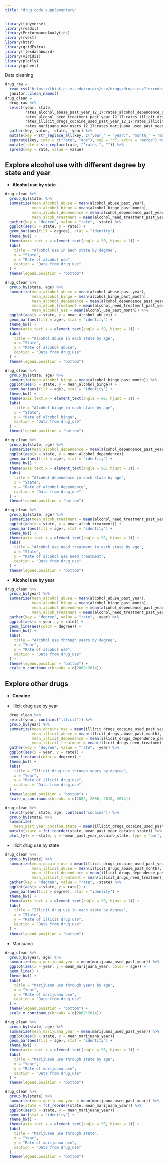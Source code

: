 ```yaml
---
title: "drug code supplementary"
---
```


```r
library(tidyverse)
library(readxl)
library(PerformanceAnalytics)
library(rvest)
library(httr)
library(gridExtra)
library(flexdashboard)
library(viridis)
library(plotly)
library(gsheet)
```


Data cleaning

```r
drug_raw =
  read_csv("https://think.cs.vt.edu/corgis/csv/drugs/drugs.csv?forcedownload=1/drugs.csv") %>%
  janitor::clean_names()
drug_clean = 
  drug_raw %>%
  select(year, state,
         rates_alcohol_abuse_past_year_12_17:rates_alcohol_dependence_past_year_26,
         rates_alcohol_need_treatment_past_year_12_17:rates_illicit_drugs_abuse_past_month_26, 
         rates_illicit_drugs_cocaine_used_past_year_12_17:rates_illicit_drugs_need_treatment_past_year_26,
         rates_marijuana_new_users_12_17:rates_marijuana_used_past_year_26) %>%
  gather(key, value, -state, -year) %>% 
  mutate(key = str_replace_all(key, c("year_" = "year:", "month_" = "month:", "risk_" = "risk:", "users_" = "users:"))) %>%
  separate(key, into = c("rate", "age"), sep = ":", extra = "merge") %>%
  mutate(rate = str_replace(rate, "^rates_", "")) %>% 
  spread(key = rate, value = value)
```



## Explore alcohol use with different degree by state and year

* **Alcohol use by state**

```r
drug_clean %>% 
  group_by(state) %>% 
  summarize(mean_alcohol_abuse = mean(alcohol_abuse_past_year),
            mean_alcohol_binge = mean(alcohol_binge_past_month),
            mean_alcohol_dependence = mean(alcohol_dependence_past_year),
            mean_alcoh_treatment = mean(alcohol_need_treatment_past_year)) %>% 
  gather(key = "degree", value = "rate", -state) %>% 
  ggplot(aes(x = state, y = rate)) +
  geom_bar(aes(fill = degree), stat = "identity") +
  theme_bw() +
  theme(axis.text.x = element_text(angle = 90, hjust = 1)) +
  labs(
    title = "Alcohol use in each state by degree",
    x = "State",
    y = "Rate of alcohol use",
    caption = "Data from drug_use"
  ) +
  theme(legend.position = "bottom")
```


```r
drug_clean %>% 
  group_by(state, age) %>% 
  summarize(mean_alcohol_abuse = mean(alcohol_abuse_past_year),
            mean_alcohol_binge = mean(alcohol_binge_past_month),
            mean_alcohol_dependence = mean(alcohol_dependence_past_year),
            mean_alcoh_treatment = mean(alcohol_need_treatment_past_year),
            mean_alcohol_use = mean(alcohol_use_past_month)) %>% 
  ggplot(aes(x = state, y = mean_alcohol_abuse)) +
  geom_bar(aes(fill = age), stat = "identity") + 
  theme_bw() +
  theme(axis.text.x = element_text(angle = 90, hjust = 1)) +
  labs(
    title = "Alcohol abuse in each state by age",
    x = "State",
    y = "Rate of alcohol abuse",
    caption = "Data from drug_use"
  ) +
  theme(legend.position = "bottom")

drug_clean %>% 
  group_by(state, age) %>% 
  summarize(mean_alcohol_binge = mean(alcohol_binge_past_month)) %>% 
  ggplot(aes(x = state, y = mean_alcohol_binge)) +
  geom_bar(aes(fill = age), stat = "identity") + 
  theme_bw() +
  theme(axis.text.x = element_text(angle = 90, hjust = 1)) +
  labs(
    title = "Alcohol binge in each state by age",
    x = "State",
    y = "Rate of alcohol binge",
    caption = "Data from drug_use"
  ) +
  theme(legend.position = "bottom")

drug_clean %>% 
  group_by(state, age) %>% 
  summarize(mean_alcohol_dependence = mean(alcohol_dependence_past_year)) %>% 
  ggplot(aes(x = state, y = mean_alcohol_dependence)) +
  geom_bar(aes(fill = age), stat = "identity") + 
  theme_bw() +
  theme(axis.text.x = element_text(angle = 90, hjust = 1)) +
  labs(
    title = "Alcohol dependence in each state by age",
    x = "State",
    y = "Rate of alcohol dependence",
    caption = "Data from drug_use"
  ) +
  theme(legend.position = "bottom")

drug_clean %>% 
  group_by(state, age) %>% 
  summarize(mean_alcoh_treatment = mean(alcohol_need_treatment_past_year)) %>% 
  ggplot(aes(x = state, y = mean_alcoh_treatment)) +
  geom_bar(aes(fill = age), stat = "identity") + 
  theme_bw() +
  theme(axis.text.x = element_text(angle = 90, hjust = 1)) +
  labs(
    title = "Alcohol use need treatment in each state by age",
    x = "State",
    y = "Rate of alcohol use need treatment",
    caption = "Data from drug_use"
  ) +
  theme(legend.position = "bottom")
```

* **Alcohol use by year**

```r
drug_clean %>% 
  group_by(year) %>% 
  summarize(mean_alcohol_abuse = mean(alcohol_abuse_past_year),
            mean_alcohol_binge = mean(alcohol_binge_past_month),
            mean_alcohol_dependence = mean(alcohol_dependence_past_year),
            mean_alcoh_treatment = mean(alcohol_need_treatment_past_year)) %>% 
  gather(key = "degree", value = "rate", -year) %>% 
  ggplot(aes(x = year, y = rate)) +
  geom_line(aes(color = degree)) +
  theme_bw() +
  labs(
    title = "Alcohol use through years by degree",
    x = "Year",
    y = "Rate of alcohol use",
    caption = "Data from drug_use"
  ) +
  theme(legend.position = "bottom") +
  scale_x_continuous(breaks = c(2002:2014))
```

## Explore other drugs

* **Cocaine**

* Illicit drug use by year

```r
  drug_clean %>% 
  select(year, contains("illicit")) %>%
  group_by(year) %>%
  summarize(mean_cocaine_use = mean(illicit_drugs_cocaine_used_past_year),
            mean_illicit_abuse = mean(illicit_drugs_abuse_past_month),
            mean_illicit_dependence = mean(illicit_drugs_dependence_past_year),
            mean_illicit_treatment = mean(illicit_drugs_need_treatment_past_year)) %>%
  gather(key = "degree", value = "rate", -year) %>% 
  ggplot(aes(x = year, y = rate)) +
  geom_line(aes(color = degree)) +
  theme_bw() +
  labs(
    title = "Illicit drug use through years by degree",
    x = "Year",
    y = "Rate of illicit drug use",
    caption = "Data from drug_use"
  ) +
  theme(legend.position = "bottom") +
  scale_x_continuous(breaks = c(2002, 2006, 2010, 2014))

```

```r
drug_clean %>% 
  select(year, state, age, contains("cocaine")) %>%
  group_by(state) %>%
  summarize(
    mean_past_year_cocaine_state = mean(illicit_drugs_cocaine_used_past_year)) %>%
  mutate(state = fct_reorder(state, mean_past_year_cocaine_state)) %>% 
  plot_ly(x = ~state, y = ~mean_past_year_cocaine_state, type = "bar", showlegend = FALSE, marker = list(color = ~state, showscale = FALSE))
```

* Illicit drug use by state

```r
drug_clean %>% 
  group_by(state) %>% 
  summarize(mean_cocaine_use = mean(illicit_drugs_cocaine_used_past_year),
            mean_illicit_abuse = mean(illicit_drugs_abuse_past_month),
            mean_illicit_dependence = mean(illicit_drugs_dependence_past_year),
            mean_illicit_treatment = mean(illicit_drugs_need_treatment_past_year)) %>%
  gather(key = "degree", value = "rate", -state) %>% 
  ggplot(aes(x = state, y = rate)) +
  geom_bar(aes(fill = degree), stat = "identity") +
  theme_bw() +
  theme(axis.text.x = element_text(angle = 90, hjust = 1)) +
  labs(
    title = "Illicit drug use in each state by degree",
    x = "State",
    y = "Rate of illicit drug use",
    caption = "Data from drug_use"
  ) +
  theme(legend.position = "bottom")
```

* Marijuana

```r
drug_clean %>%
  group_by(year, age) %>% 
  summarize(mean_marijuana_year = mean(marijuana_used_past_year)) %>% 
  ggplot(aes(x = year, y = mean_marijuana_year, color = age)) +
  geom_line() +
  theme_bw() +
  labs(
    title = "Marijuana use through years by age",
    x = "Year",
    y = "Rate of marijuana use",
    caption = "Data from drug_use"
  ) +
  theme(legend.position = "bottom") +
  scale_x_continuous(breaks = c(2002:2014))
```

```r
drug_clean %>%
  group_by(state, age) %>% 
  summarize(mean_marijuana_year = mean(marijuana_used_past_year)) %>% 
  ggplot(aes(x = state, y = mean_marijuana_year)) +
  geom_bar(aes(fill = age), stat = "identity") +
  theme_bw() +
  theme(axis.text.x = element_text(angle = 90, hjust = 1)) +
  labs(
    title = "Marijuana use through state by age",
    x = "Year",
    y = "Rate of marijuana use",
    caption = "Data from drug_use"
  ) +
  theme(legend.position = "bottom")

drug_clean %>%
  group_by(state) %>% 
  summarize(mean_marijuana_year = mean(marijuana_used_past_year)) %>% 
  mutate(state = fct_reorder(state, mean_marijuana_year)) %>% 
  ggplot(aes(x = state, y = mean_marijuana_year)) +
  geom_bar(stat = "identity") +
  theme_bw() +
  theme(axis.text.x = element_text(angle = 90, hjust = 1)) +
  labs(
    title = "Marijuana use through state",
    x = "Year",
    y = "Rate of marijuana use",
    caption = "Data from drug_use"
  ) +
  theme(legend.position = "bottom")
```


